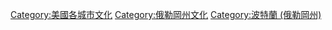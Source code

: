 [[Category:美國各城市文化|Category:美國各城市文化]]
[[Category:俄勒岡州文化|Category:俄勒岡州文化]]
[[Category:波特蘭_(俄勒岡州)|Category:波特蘭 (俄勒岡州)]]